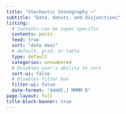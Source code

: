 ```yaml
---
title: "Stochastic Stenography ✍️"
subtitle: "Data, donuts, and disjunctives"
listing:
  # Contents can be super specific
  contents: posts
  feed: true
  sort: "date desc"
  # default, grid, or table
  type: default
  categories: unnumbered
  # Disables user's ability to sort
  sort-ui: false
  # Disables filter box
  filter-ui: false
  date-format: "dddd[,] MMMM D"
page-layout: full
title-block-banner: true
---
```



